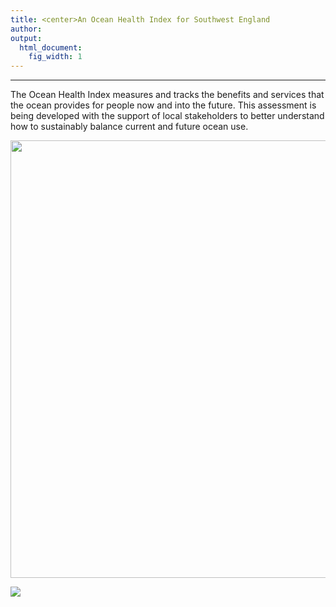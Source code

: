 ```yaml
---
title: <center>An Ocean Health Index for Southwest England
author:  
output:
  html_document:
    fig_width: 1
---
```


----

The Ocean Health Index measures and tracks the benefits and services that the ocean provides for people now and into the future. This assessment is being developed with the support of local stakeholders to better understand how to sustainably balance current and future ocean use.


<center><img src="C/Users/owene/OneDrive - University of Exeter/OHI/Website/github/esw/images/Porthcurnow.JPG" width="700px"></center>  

[![](images/ohi-logo.png)](C/Users/owene/OneDrive - University of Exeter/OHI/Website/github/esw/images/Porthcurnow.JPG)
